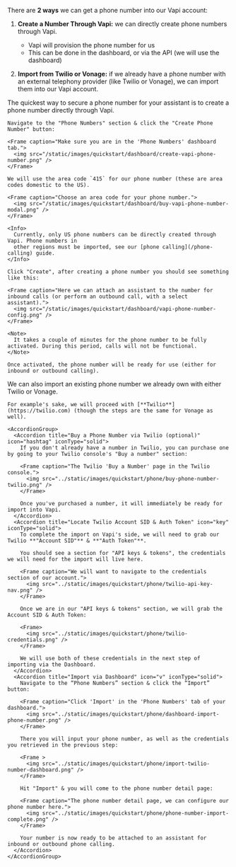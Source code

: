 There are **2 ways** we can get a phone number into our Vapi account:

1. **Create a Number Through Vapi:** we can directly create phone numbers through Vapi.

   - Vapi will provision the phone number for us
   - This can be done in the dashboard, or via the API (we will use the dashboard)

2. **Import from Twilio or Vonage:** if we already have a phone number with an external telephony provider (like Twilio or Vonage), we can import them into our Vapi account.

<AccordionGroup>
  <Accordion title="Provision via Vapi (faster)" icon="v" iconType="solid">
    The quickest way to secure a phone number for your assistant is to create a phone number directly through Vapi.

    Navigate to the "Phone Numbers" section & click the "Create Phone Number" button:

    <Frame caption="Make sure you are in the 'Phone Numbers' dashboard tab.">
      <img src="/static/images/quickstart/dashboard/create-vapi-phone-number.png" />
    </Frame>

    We will use the area code `415` for our phone number (these are area codes domestic to the US).

    <Frame caption="Choose an area code for your phone number.">
      <img src="/static/images/quickstart/dashboard/buy-vapi-phone-number-modal.png" />
    </Frame>

    <Info>
      Currently, only US phone numbers can be directly created through Vapi. Phone numbers in
      other regions must be imported, see our [phone calling](/phone-calling) guide.
    </Info>

    Click "Create", after creating a phone number you should see something like this:

    <Frame caption="Here we can attach an assistant to the number for inbound calls (or perform an outbound call, with a select assistant).">
      <img src="/static/images/quickstart/dashboard/vapi-phone-number-config.png" />
    </Frame>

    <Note>
      It takes a couple of minutes for the phone number to be fully activated. During this period, calls will not be functional.
    </Note>

    Once activated, the phone number will be ready for use (either for inbound or outbound calling).
  </Accordion>
  <Accordion title="Import from Twilio or Vonage" icon="hashtag" iconType="regular">
    We can also import an existing phone number we already own with either Twilio or Vonage.

    For example's sake, we will proceed with [**Twilio**](https://twilio.com) (though the steps are the same for Vonage as
    well).

    <AccordionGroup>
      <Accordion title="Buy a Phone Number via Twilio (optional)" icon="hashtag" iconType="solid">
        If you don't already have a number in Twilio, you can purchase one by going to your Twilio console's "Buy a number" section:

        <Frame caption="The Twilio 'Buy a Number' page in the Twilio console.">
          <img src="../static/images/quickstart/phone/buy-phone-number-twilio.png" />
        </Frame>

        Once you've purchased a number, it will immediately be ready for import into Vapi.
      </Accordion>
      <Accordion title="Locate Twilio Account SID & Auth Token" icon="key" iconType="solid">
        To complete the import on Vapi's side, we will need to grab our Twilio **"Account SID"** & **"Auth Token"**.

        You should see a section for "API keys & tokens", the credentials we will need for the import will live here.

        <Frame caption="We will want to navigate to the credentials section of our account.">
          <img src="../static/images/quickstart/phone/twilio-api-key-nav.png" />
        </Frame>

        Once we are in our "API keys & tokens" section, we will grab the Account SID & Auth Token:

        <Frame>
          <img src="../static/images/quickstart/phone/twilio-credentials.png" />
        </Frame>

        We will use both of these credentials in the next step of importing via the Dashboard.
      </Accordion>
      <Accordion title="Import via Dashboard" icon="v" iconType="solid">
        Navigate to the “Phone Numbers” section & click the “Import” button:

        <Frame caption="Click 'Import' in the 'Phone Numbers' tab of your dashboard.">
          <img src="../static/images/quickstart/phone/dashboard-import-phone-number.png" />
        </Frame>

        There you will input your phone number, as well as the credentials you retrieved in the previous step:

        <Frame >
          <img src="../static/images/quickstart/phone/import-twilio-number-dashboard.png" />
        </Frame>

        Hit "Import" & you will come to the phone number detail page:

        <Frame caption="The phone number detail page, we can configure our phone number here.">
          <img src="../static/images/quickstart/phone/phone-number-import-complete.png" />
        </Frame>

        Your number is now ready to be attached to an assistant for inbound or outbound phone calling.
      </Accordion>
    </AccordionGroup>

  </Accordion>
</AccordionGroup>
